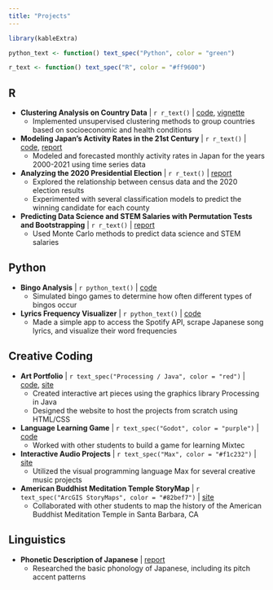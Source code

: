 ```yaml
---
title: "Projects"
---
```


```r
library(kableExtra)

python_text <- function() text_spec("Python", color = "green")

r_text <- function() text_spec("R", color = "#ff9600")
```

## R

-   **Clustering Analysis on Country Data** \| `r r_text()` \| [code](https://github.com/pstat197/vignette-clustering-methods), [vignette](../files/clustering-vignette.html)
    -   Implemented unsupervised clustering methods to group countries based on socioeconomic and health conditions
-   **Modeling Japan's Activity Rates in the 21st Century** \| `r r_text()` \| [code](https://github.com/hillfields/PSTAT-174-Time-Series), [report](../files/modeling-activity-rates.pdf)
    -   Modeled and forecasted monthly activity rates in Japan for the years 2000-2021 using time series data
-   **Analyzing the 2020 Presidential Election** \| `r r_text()` \| [report](../files/election-analysis.html)
    -   Explored the relationship between census data and the 2020 election results
    -   Experimented with several classification models to predict the winning candidate for each county
-   **Predicting Data Science and STEM Salaries with Permutation Tests and Bootstrapping** \| `r r_text()` \| [report](../files/mc-simulation-salaries.pdf)
    -   Used Monte Carlo methods to predict data science and STEM salaries

## Python

-   **Bingo Analysis** \| `r python_text()` \| [code](https://github.com/hillfields/bingo-analysis/blob/main/bingo.ipynb)
    -   Simulated bingo games to determine how often different types of bingos occur
-   **Lyrics Frequency Visualizer** \| `r python_text()` \| [code](https://github.com/hillfields/lyrics-frequency-visualizer)
    -   Made a simple app to access the Spotify API, scrape Japanese song lyrics, and visualize their word frequencies

## Creative Coding

-   **Art Portfolio** \| `r text_spec("Processing / Java", color = "red")` \| [code](https://github.com/hillfields/ART-22), [site](https://class.arts.ucsb.edu/art22/Sites/s_22/LiuJustin/)
    -   Created interactive art pieces using the graphics library Processing in Java
    -   Designed the website to host the projects from scratch using HTML/CSS
-   **Language Learning Game** \| `r text_spec("Godot", color = "purple")` \| [code](https://github.com/aventayolboada/LING194_Class_project_M21)
    -   Worked with other students to build a game for learning Mixtec
-   **Interactive Audio Projects** \| `r text_spec("Max", color = "#f1c232")` \| [site](mus-109ca.html)
    -   Utilized the visual programming language Max for several creative music projects
-   **American Buddhist Meditation Temple StoryMap** \| `r text_spec("ArcGIS StoryMaps", color = "#82bef7")` \| [site](https://storymaps.arcgis.com/stories/48e3c1a6290e4bb1a3fadd5bc979e7f9)
    -   Collaborated with other students to map the history of the American Buddhist Meditation Temple in Santa Barbara, CA

## Linguistics

-   **Phonetic Description of Japanese** \| [report](../docs/japanese-phonology.pdf)
    -   Researched the basic phonology of Japanese, including its pitch accent patterns
